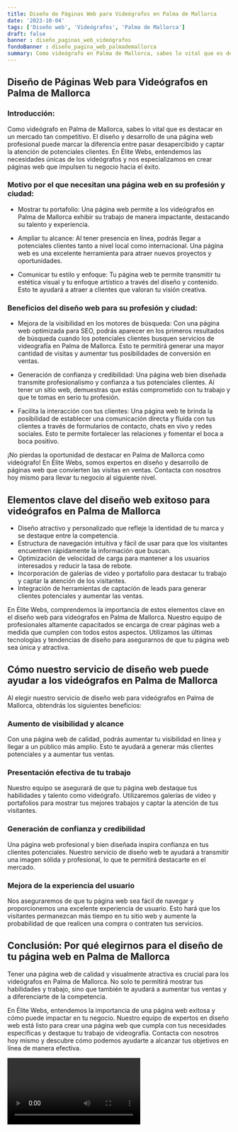 ```yaml
---
title: Diseño de Páginas Web para Videógrafos en Palma de Mallorca
date: '2023-10-04'
tags: ['Diseño web', 'Videógrafos', 'Palma de Mallorca']
draft: false
banner : diseño_paginas_web_videógrafos
fondoBanner : diseño_pagina_web_palmademallorca
summary: Como videógrafo en Palma de Mallorca, sabes lo vital que es destacar en un mercado tan competitivo. El diseño y desarrollo de una página web profesional puede marcar la diferencia entre pasar desapercibido y captar la atención de potenciales clientes. En Élite Webs, entendemos las necesidades únicas de los videógrafos y nos especializamos en crear páginas web que impulsen tu negocio hacia el éxito.
---
```


## Diseño de Páginas Web para Videógrafos en Palma de Mallorca

### Introducción:

Como videógrafo en Palma de Mallorca, sabes lo vital que es destacar en un mercado tan competitivo. El diseño y desarrollo de una página web profesional puede marcar la diferencia entre pasar desapercibido y captar la atención de potenciales clientes. En Élite Webs, entendemos las necesidades únicas de los videógrafos y nos especializamos en crear páginas web que impulsen tu negocio hacia el éxito.

### Motivo por el que necesitan una página web en su profesión y ciudad:

- Mostrar tu portafolio: Una página web permite a los videógrafos en Palma de Mallorca exhibir su trabajo de manera impactante, destacando su talento y experiencia. 

- Ampliar tu alcance: Al tener presencia en línea, podrás llegar a potenciales clientes tanto a nivel local como internacional. Una página web es una excelente herramienta para atraer nuevos proyectos y oportunidades.

- Comunicar tu estilo y enfoque: Tu página web te permite transmitir tu estética visual y tu enfoque artístico a través del diseño y contenido. Esto te ayudará a atraer a clientes que valoran tu visión creativa.

### Beneficios del diseño web para su profesión y ciudad:

- Mejora de la visibilidad en los motores de búsqueda: Con una página web optimizada para SEO, podrás aparecer en los primeros resultados de búsqueda cuando los potenciales clientes busquen servicios de videografía en Palma de Mallorca. Esto te permitirá generar una mayor cantidad de visitas y aumentar tus posibilidades de conversión en ventas.

- Generación de confianza y credibilidad: Una página web bien diseñada transmite profesionalismo y confianza a tus potenciales clientes. Al tener un sitio web, demuestras que estás comprometido con tu trabajo y que te tomas en serio tu profesión.

- Facilita la interacción con tus clientes: Una página web te brinda la posibilidad de establecer una comunicación directa y fluída con tus clientes a través de formularios de contacto, chats en vivo y redes sociales. Esto te permite fortalecer las relaciones y fomentar el boca a boca positivo.

¡No pierdas la oportunidad de destacar en Palma de Mallorca como videógrafo! En Élite Webs, somos expertos en diseño y desarrollo de páginas web que convierten las visitas en ventas. Contacta con nosotros hoy mismo para llevar tu negocio al siguiente nivel.

<GifSeo />

<Cta />

## Elementos clave del diseño web exitoso para videógrafos en Palma de Mallorca

- Diseño atractivo y personalizado que refleje la identidad de tu marca y se destaque entre la competencia.
- Estructura de navegación intuitiva y fácil de usar para que los visitantes encuentren rápidamente la información que buscan.
- Optimización de velocidad de carga para mantener a los usuarios interesados y reducir la tasa de rebote.
- Incorporación de galerías de video y portafolio para destacar tu trabajo y captar la atención de los visitantes.
- Integración de herramientas de captación de leads para generar clientes potenciales y aumentar las ventas.

En Élite Webs, comprendemos la importancia de estos elementos clave en el diseño web para videógrafos en Palma de Mallorca. Nuestro equipo de profesionales altamente capacitados se encarga de crear páginas web a medida que cumplen con todos estos aspectos. Utilizamos las últimas tecnologías y tendencias de diseño para asegurarnos de que tu página web sea única y atractiva.

## Cómo nuestro servicio de diseño web puede ayudar a los videógrafos en Palma de Mallorca

Al elegir nuestro servicio de diseño web para videógrafos en Palma de Mallorca, obtendrás los siguientes beneficios:

### Aumento de visibilidad y alcance

Con una página web de calidad, podrás aumentar tu visibilidad en línea y llegar a un público más amplio. Esto te ayudará a generar más clientes potenciales y a aumentar tus ventas.

### Presentación efectiva de tu trabajo

Nuestro equipo se asegurará de que tu página web destaque tus habilidades y talento como videógrafo. Utilizaremos galerías de video y portafolios para mostrar tus mejores trabajos y captar la atención de tus visitantes.

### Generación de confianza y credibilidad

Una página web profesional y bien diseñada inspira confianza en tus clientes potenciales. Nuestro servicio de diseño web te ayudará a transmitir una imagen sólida y profesional, lo que te permitirá destacarte en el mercado.

### Mejora de la experiencia del usuario

Nos aseguraremos de que tu página web sea fácil de navegar y proporcionemos una excelente experiencia de usuario. Esto hará que los visitantes permanezcan más tiempo en tu sitio web y aumente la probabilidad de que realicen una compra o contraten tus servicios.

## Conclusión: Por qué elegirnos para el diseño de tu página web en Palma de Mallorca

Tener una página web de calidad y visualmente atractiva es crucial para los videógrafos en Palma de Mallorca. No solo te permitirá mostrar tus habilidades y trabajo, sino que también te ayudará a aumentar tus ventas y a diferenciarte de la competencia.

En Élite Webs, entendemos la importancia de una página web exitosa y cómo puede impactar en tu negocio. Nuestro equipo de expertos en diseño web está listo para crear una página web que cumpla con tus necesidades específicas y destaque tu trabajo de videografía. Contacta con nosotros hoy mismo y descubre cómo podemos ayudarte a alcanzar tus objetivos en línea de manera efectiva.

<Video />

<CtaBot job='Videógrafos' city='Palma de Mallorca'/>

<Gmaps query='Palma de Mallorca+españa+maps' />